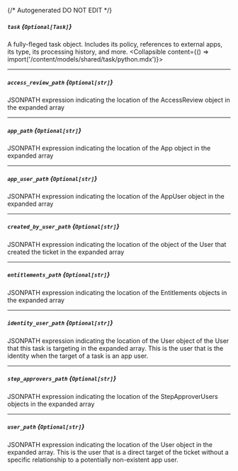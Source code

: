 {/* Autogenerated DO NOT EDIT  */}

##### `task` *{`Optional[Task]`}*
A fully\-fleged task object. Includes its policy, references to external apps, its type, its processing history, and more.
<Collapsible content={() => import('/content/models/shared/task/python.mdx')}>
</Collapsible>

---
##### `access_review_path` *{`Optional[str]`}*
JSONPATH expression indicating the location of the AccessReview object in the expanded array

---
##### `app_path` *{`Optional[str]`}*
JSONPATH expression indicating the location of the App object in the expanded array

---
##### `app_user_path` *{`Optional[str]`}*
JSONPATH expression indicating the location of the AppUser object in the expanded array

---
##### `created_by_user_path` *{`Optional[str]`}*
JSONPATH expression indicating the location of the object of the User that created the ticket in the expanded array

---
##### `entitlements_path` *{`Optional[str]`}*
JSONPATH expression indicating the location of the Entitlements objects in the expanded array

---
##### `identity_user_path` *{`Optional[str]`}*
JSONPATH expression indicating the location of the User object of the User that this task is targeting in the expanded array. This is the user that is the identity when the target of a task is an app user.

---
##### `step_approvers_path` *{`Optional[str]`}*
JSONPATH expression indicating the location of the StepApproverUsers objects in the expanded array

---
##### `user_path` *{`Optional[str]`}*
JSONPATH expression indicating the location of the User object in the expanded array. This is the user that is a direct target of the ticket without a specific relationship to a potentially non\-existent app user.

